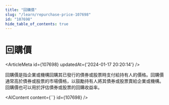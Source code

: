 ```yaml
---
title: "回購價"
slug: "/learn/repurchase-price-107698"
id: "107698"
hide_table_of_contents: true
---
```



# 回購價

<ArticleMeta id={107698} updatedAt={'2024-01-17 20:20:14'} />
<div className='border-solid border-b border-t-0 my-4 border-[var(--ifm-color-gray-300)]' />

回購價是指企業或機構回購其已發行的債券或股票時支付給持有人的價格。回購價通常高於債券或股票的市場價格，以鼓勵持有人將其債券或股票賣給企業或機構。回購價也可以用於評估債券或股票的回購收益率。

<AIContent content={``} id={107698} />

